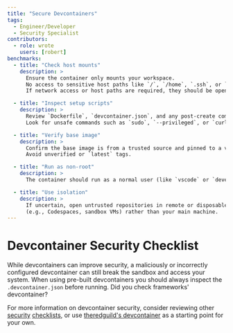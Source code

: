 ```yaml
---
title: "Secure Devcontainers"
tags:
  - Engineer/Developer
  - Security Specialist
contributors:
  - role: wrote
    users: [robert]
benchmarks:
  - title: "Check host mounts"
    description: >
      Ensure the container only mounts your workspace.  
      No access to sensitive host paths like `/`, `/home`, `.ssh`, or `/var/run/docker.sock`. 
      If network access or host paths are required, they should be opened on a case-by-case basis. 

  - title: "Inspect setup scripts"
    description: >
      Review `Dockerfile`, `devcontainer.json`, and any post-create commands.  
      Look for unsafe commands such as `sudo`, `--privileged`, or `curl | bash`.

  - title: "Verify base image"
    description: >
      Confirm the base image is from a trusted source and pinned to a version or digest.  
      Avoid unverified or `latest` tags.

  - title: "Run as non-root"
    description: >
      The container should run as a normal user (like `vscode` or `developer`), not as root.

  - title: "Use isolation"
    description: >
      If uncertain, open untrusted repositories in remote or disposable environments  
      (e.g., Codespaces, sandbox VMs) rather than your main machine.
---
```



<TagProvider>
<TagFilter />

# Devcontainer Security Checklist

<TagList tags={frontmatter.tags} />
<AttributionList contributors={frontmatter.contributors} />

While devcontainers can improve security, a maliciously or incorrectly configured devcontainer can still break the sandbox and access your system.  When using pre-built devcontainers you should always inspect the `.devcontainer.json` before running.  Did you check frameworks' devcontainer?

<BenchmarkList benchmarks={frontmatter.benchmarks} />

For more information on devcontainer security, consider reviewing other [security](https://some-natalie.dev/blog/securing-devcontainers) [checklists](https://www.sentinelone.com/cybersecurity-101/cloud-security/container-security-checklist/#the-10-key-container-security-checklists), or use [theredguild's devcontainer](https://github.com/theredguild/devcontainer) as a starting point for your own.

</TagProvider>
<ContributeFooter />

